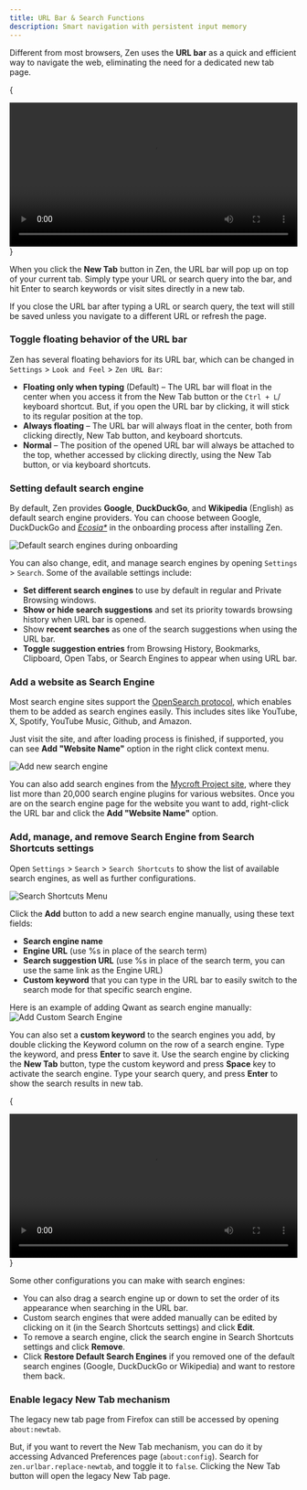 ```yaml
---
title: URL Bar & Search Functions
description: Smart navigation with persistent input memory
---
```


Different from most browsers, Zen uses the **URL bar** as a quick and efficient way to navigate the web, eliminating the need for a dedicated new tab page. 

{
<div align="center">
  <video width="100%" loop autoPlay>
    <source src="/assets/user-manual/urlbar/vid.mov" type="video/mp4" />
    Your browser does not support the video tag.
  </video>
</div>
}

When you click the **New Tab** button in Zen, the URL bar will pop up on top of your current tab. Simply type your URL or search query into the bar, and hit Enter to search keywords or visit sites directly in a new tab. 

<Callout>
If you close the URL bar after typing a URL or search query, the text will still be saved unless you navigate to a different URL or refresh the page.
</Callout>

### Toggle floating behavior of the URL bar

Zen has several floating behaviors for its URL bar, which can be changed in `Settings` > `Look and Feel` > `Zen URL Bar`:
- **Floating only when typing** (Default) – The URL bar will float in the center when you access it from the New Tab button or the `Ctrl + L`/ keyboard shortcut. But, if you open the URL bar by clicking, it will stick to its regular position at the top.
- **Always floating** – The URL bar will always float in the center, both from clicking directly, New Tab button, and keyboard shortcuts.
- **Normal** – The position of the opened URL bar will always be attached to the top, whether accessed by clicking directly, using the New Tab button, or via keyboard shortcuts.

### Setting default search engine

By default, Zen provides **Google**, **DuckDuckGo**, and **Wikipedia** (English) as default search engine providers. You can choose between Google, DuckDuckGo and *[Ecosia*](https://blog.ecosia.org/ecosia-firefox-switch/)* in the onboarding process after installing Zen. 

![Default search engines during onboarding](/assets/user-manual/urlbar/onboarding-search.png)

You can also change, edit, and manage search engines by opening `Settings` > `Search`. Some of the available settings include:
- **Set different search engines** to use by default in regular and Private Browsing windows.
- **Show or hide search suggestions** and set its priority towards browsing history when URL bar is opened.
- Show **recent searches** as one of the search suggestions when using the URL bar.
- **Toggle suggestion entries** from Browsing History, Bookmarks, Clipboard, Open Tabs, or Search Engines to appear when using URL bar.

### Add a website as Search Engine

Most search engine sites support the [OpenSearch protocol](https://developer.mozilla.org/docs/Web/OpenSearch), which enables them to be added as search engines easily. This includes sites like YouTube, X, Spotify, YouTube Music, Github, and Amazon. 

Just visit the site, and after loading process is finished, if supported, you can see **Add "Website Name"** option in the right click context menu.

![Add new search engine](/assets/user-manual/urlbar/add-new-service.png)

You can also add search engines from the [Mycroft Project site](https://mycroftproject.com/search-engines.html), where they list more than 20,000 search engine plugins for various websites. Once you are on the search engine page for the website you want to add, right-click the URL bar and click the **Add "Website Name"** option.

### Add, manage, and remove Search Engine from Search Shortcuts settings

Open `Settings` > `Search` > `Search Shortcuts` to show the list of available search engines, as well as further configurations.

![Search Shortcuts Menu](/assets/user-manual/urlbar/search-shortcuts.png)

Click the **Add** button to add a new search engine manually, using these text fields:

- **Search engine name**
- **Engine URL** (use %s in place of the search term)
- **Search suggestion URL** (use %s in place of the search term, you can use the same link as the Engine URL)
- **Custom keyword** that you can type in the URL bar to easily switch to the search mode for that specific search engine.

Here is an example of adding Qwant as search engine manually:
![Add Custom Search Engine](/assets/user-manual/urlbar/add-manual.png)

You can also set a **custom keyword** to the search engines you add, by double clicking the Keyword column on the row of a search engine. Type the keyword, and press **Enter** to save it. Use the search engine by clicking the **New Tab** button, type the custom keyword and press **Space** key to activate the search engine. Type your search query, and press **Enter** to show the search results in new tab.

{
<div align="center">
  <video width="100%" loop autoPlay>
    <source src="/assets/user-manual/urlbar/search_engine.mp4" type="video/mp4" />
    Your browser does not support the video tag.
  </video>
</div>
}

Some other configurations you can make with search engines:
- You can also drag a search engine up or down to set the order of its appearance when searching in the URL bar.
- Custom search engines that were added manually can be edited by clicking on it (in the Search Shortcuts settings) and click **Edit**.
- To remove a search engine, click the search engine in Search Shortcuts settings and click **Remove**.
- Click **Restore Default Search Engines** if you removed one of the default search engines (Google, DuckDuckGo or Wikipedia) and want to restore them back.

### Enable legacy New Tab mechanism

The legacy new tab page from Firefox can still be accessed by opening `about:newtab`.

But, if you want to revert the New Tab mechanism, you can do it by accessing Advanced Preferences page (`about:config`). Search for `zen.urlbar.replace-newtab`, and toggle it to `false`. Clicking the New Tab button will open the legacy New Tab page.
